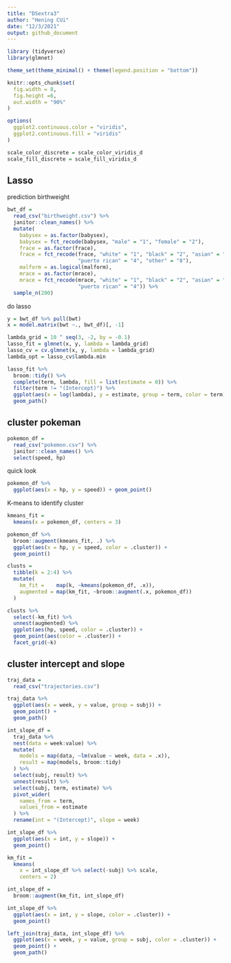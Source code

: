 ```yaml
---
title: "DSextra3"
author: "Hening CUi"
date: "12/3/2021"
output: github_document
---
```


```r
library (tidyverse)
library(glmnet)

theme_set(theme_minimal() + theme(legend.position = "bottom"))

knitr::opts_chunk$set(
  fig.width = 8,
  fig.height =6,
  out.width = "90%"
)

options(
  ggplot2.continuous.color = "viridis",
  ggplot2.continuous.fill = "viridis"
)

scale_color_discrete = scale_color_viridis_d
scale_fill_discrete = scale_fill_viridis_d
```

## Lasso

prediction birthweight
```r
bwt_df = 
  read_csv("birthweight.csv") %>% 
  janitor::clean_names() %>%
  mutate(
    babysex = as.factor(babysex),
    babysex = fct_recode(babysex, "male" = "1", "female" = "2"),
    frace = as.factor(frace),
    frace = fct_recode(frace, "white" = "1", "black" = "2", "asian" = "3", 
                       "puerto rican" = "4", "other" = "8"),
    malform = as.logical(malform),
    mrace = as.factor(mrace),
    mrace = fct_recode(mrace, "white" = "1", "black" = "2", "asian" = "3", 
                       "puerto rican" = "4")) %>% 
  sample_n(200)
```

do lasso

```r
y = bwt_df %>% pull(bwt)
x = model.matrix(bwt ~., bwt_df)[, -1]
```

```r
lambda_grid = 10 ^ seq(3, -2, by = -0.1)
lasso_fit = glmnet(x, y, lambda = lambda_grid)
lasso_cv = cv.glmnet(x, y, lambda = lambda_grid)
lambda_opt = lasso_cv$lambda.min
```

```r
lasso_fit %>% 
  broom::tidy() %>% 
  complete(term, lambda, fill = list(estimate = 0)) %>% 
  filter(term != "(Intercept)") %>% 
  ggplot(aes(x = log(lambda), y = estimate, group = term, color = term)) +
  geom_path()
```

## cluster pokeman

```r
pokemon_df =
  read_csv("pokemon.csv") %>% 
  janitor::clean_names() %>% 
  select(speed, hp)
```

quick look

```r
pokemon_df %>% 
  ggplot(aes(x = hp, y = speed)) + geom_point()
```

K-means to identify cluster

```r
kmeans_fit =
  kmeans(x = pokemon_df, centers = 3)
```


```r
pokemon_df %>% 
  broom::augment(kmeans_fit, .) %>% 
  ggplot(aes(x = hp, y = speed, color = .cluster)) + 
  geom_point()
```

```r
clusts =
  tibble(k = 2:4) %>%
  mutate(
    km_fit =    map(k, ~kmeans(pokemon_df, .x)),
    augmented = map(km_fit, ~broom::augment(.x, pokemon_df))
  )

clusts %>% 
  select(-km_fit) %>% 
  unnest(augmented) %>% 
  ggplot(aes(hp, speed, color = .cluster)) +
  geom_point(aes(color = .cluster)) +
  facet_grid(~k)
```

## cluster intercept  and slope

```r
traj_data = 
  read_csv("trajectories.csv")
```

```r
traj_data %>% 
  ggplot(aes(x = week, y = value, group = subj)) + 
  geom_point() + 
  geom_path()
```

```r
int_slope_df = 
  traj_data %>% 
  nest(data = week:value) %>% 
  mutate(
    models = map(data, ~lm(value ~ week, data = .x)),
    result = map(models, broom::tidy)
  ) %>% 
  select(subj, result) %>% 
  unnest(result) %>% 
  select(subj, term, estimate) %>% 
  pivot_wider(
    names_from = term,
    values_from = estimate
  ) %>% 
  rename(int = "(Intercept)", slope = week)
```

```r
int_slope_df %>% 
  ggplot(aes(x = int, y = slope)) + 
  geom_point()
```

```r
km_fit = 
  kmeans(
    x = int_slope_df %>% select(-subj) %>% scale, 
    centers = 2)

int_slope_df =
  broom::augment(km_fit, int_slope_df)
```

```r
int_slope_df %>% 
  ggplot(aes(x = int, y = slope, color = .cluster)) +
  geom_point()
```
```r
left_join(traj_data, int_slope_df) %>% 
  ggplot(aes(x = week, y = value, group = subj, color = .cluster)) + 
  geom_point() + 
  geom_path() 
```


